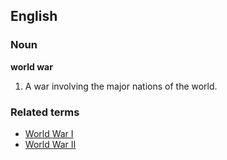 ==English==

===Noun===
'''world war'''
# A war involving the major nations of the world.

===Related terms===
*[[World War I]]
*[[World War II]]